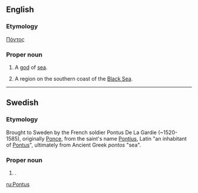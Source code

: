 ==English==

===Etymology===
{{AGr.}} [[Πόντος]]

===Proper noun===
{{en-proper noun}}

# {{Greek mythology}} A [[god]] of [[sea]].
# A region on the southern coast of the [[Black Sea]].

----

==Swedish==

===Etymology===
Brought to Sweden by the French soldier Pontus De La Gardie (~1520-1585), originally [[Ponce]], from the saint's name [[Pontius]], Latin "an inhabitant of [[#English|Pontus]]", ultimately from Ancient Greek ''pontos'' "sea".

===Proper noun===
{{infl|sv|proper noun}}

# {{given name|male|lang=sv}}.

[[ru:Pontus]]